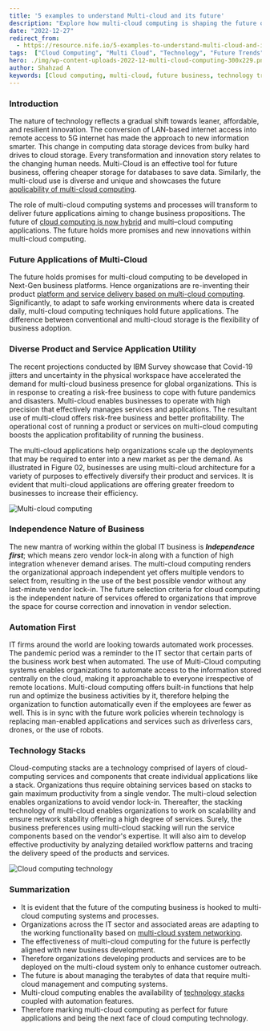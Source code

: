 ```yaml
---
title: '5 examples to understand Multi-cloud and its future'
description: "Explore how multi-cloud computing is shaping the future of business with diverse applications, enhanced flexibility, and innovative technology stacks. Learn about the future applications of multi-cloud, its role in business independence, automation, and the benefits of using technology stacks."
date: "2022-12-27"
redirect_from: 
  - https://resource.nife.io/5-examples-to-understand-multi-cloud-and-its-future/
tags:  ["Cloud Computing", "Multi Cloud", "Technology", "Future Trends", "Business Innovation"]
hero: ./img/wp-content-uploads-2022-12-multi-cloud-computing-300x229.png
author: Shahzad A
keywords: [Cloud computing, multi-cloud, future business, technology trends, business innovation, cloud storage, cloud flexibility, automation, technology stacks, vendor lock-in, business scalability, IT industry, remote access, hybrid cloud, next-gen platforms, data management, cloud integration, risk-free business, profitability, operational cost]
---
```


### Introduction

The nature of technology reflects a gradual shift towards leaner, affordable, and resilient innovation. The conversion of LAN-based internet access into remote access to 5G internet has made the approach to new information smarter. This change in computing data storage devices from bulky hard drives to cloud storage. Every transformation and innovation story relates to the changing human needs. Multi-Cloud is an effective tool for future business, offering cheaper storage for databases to save data. Similarly, the multi-cloud use is diverse and unique and showcases the future [applicability of multi-cloud computing](/blog/develop-digital-first-culture-edge-computing-applications).

The role of multi-cloud computing systems and processes will transform to deliver future applications aiming to change business propositions. The future of [cloud computing is now hybrid](/blog/five-essential-characteristics-of-hybrid-cloud-computing/) and multi–cloud computing applications. The future holds more promises and new innovations within multi-cloud computing.

### Future Applications of Multi-Cloud

The future holds promises for multi-cloud computing to be developed in Next-Gen business platforms. Hence organizations are re-inventing their product [platform and service delivery based on multi-cloud computing](/blog/cloud-deployment-models-cloud-computing-platforms/). Significantly, to adapt to safe working environments where data is created daily, multi-cloud computing techniques hold future applications. The difference between conventional and multi-cloud storage is the flexibility of business adoption.

### Diverse Product and Service Application Utility

The recent projections conducted by IBM Survey showcase that Covid-19 jitters and uncertainty in the physical workspace have accelerated the demand for multi-cloud business presence for global organizations. This is in response to creating a risk-free business to cope with future pandemics and disasters. Multi-cloud enables businesses to operate with high precision that effectively manages services and applications. The resultant use of multi-cloud offers risk-free business and better profitability. The operational cost of running a product or services on multi-cloud computing boosts the application profitability of running the business.

The multi-cloud applications help organizations scale up the deployments that may be required to enter into a new market as per the demand. As illustrated in Figure 02, businesses are using multi-cloud architecture for a variety of purposes to effectively diversify their product and services. It is evident that multi-cloud applications are offering greater freedom to businesses to increase their efficiency.


![Multi-cloud computing](https://raw.githubusercontent.com/nifetency/nife-blog-content/main/blog/img/multi-cloud-computing-768x587.png)
<br/>


 

### Independence Nature of Business

The new mantra of working within the global IT business is **_Independence first_**; which means zero vendor lock-in along with a function of high integration whenever demand arises. The multi-cloud computing renders the organizational approach independent yet offers multiple vendors to select from, resulting in the use of the best possible vendor without any last-minute vendor lock-in. The future selection criteria for cloud computing is the independent nature of services offered to organizations that improve the space for course correction and innovation in vendor selection.

### Automation First

IT firms around the world are looking towards automated work processes. The pandemic period was a reminder to the IT sector that certain parts of the business work best when automated. The use of Multi-Cloud computing systems enables organizations to automate access to the information stored centrally on the cloud, making it approachable to everyone irrespective of remote locations. Multi-cloud computing offers built-in functions that help run and optimize the business activities by it, therefore helping the organization to function automatically even if the employees are fewer as well. This is in sync with the future work policies wherein technology is replacing man-enabled applications and services such as driverless cars, drones, or the use of robots.

### Technology Stacks

Cloud-computing stacks are a technology comprised of layers of cloud-computing services and components that create individual applications like a stack. Organizations thus require obtaining services based on stacks to gain maximum productivity from a single vendor. The multi-cloud selection enables organizations to avoid vendor lock-in. Thereafter, the stacking technology of multi-cloud enables organizations to work on scalability and ensure network stability offering a high degree of services. Surely, the business preferences using multi-cloud stacking will run the service components based on the vendor's expertise. It will also aim to develop effective productivity by analyzing detailed workflow patterns and tracing the delivery speed of the products and services.

![Cloud computing technology](https://raw.githubusercontent.com/nifetency/nife-blog-content/main/blog/img/ktln6p1ane9fwmnms-CloudAppStack.png)
<br/>


 

### Summarization

- It is evident that the future of the computing business is hooked to multi-cloud computing systems and processes.
- Organizations across the IT sector and associated areas are adapting to the working functionality based on [multi-cloud system networking](/blog/5g-network-area-network-slicing-cloud-computing/).
- The effectiveness of multi-cloud computing for the future is perfectly aligned with new business development.
- Therefore organizations developing products and services are to be deployed on the multi-cloud system only to enhance customer outreach.
- The future is about managing the terabytes of data that require multi-cloud management and computing systems.
- Multi-cloud computing enables the availability of [technology stacks](https://www.heap.io/topics/what-is-a-tech-stack) coupled with automation features.
- Therefore marking multi-cloud computing as perfect for future applications and being the next face of cloud computing technology.
